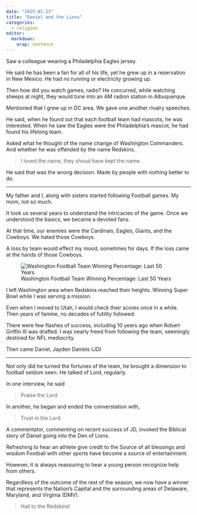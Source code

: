 ```yaml
---
date: "2025-01-23"
title: "Daniel and the Lions"
categories:
  - religion
editor: 
  markdown: 
    wrap: sentence
---
```


Saw a colleague wearing a Philadelphia Eagles jersey.

He said he has been a fan for all of his life, yet he grew up in a reservation in New Mexico.
He had no running or electricity growing up.

Then how did you watch games, radio?
He concurred, while watching sheeps at night, they would tune into an AM radion station in Albuquerque.

Mentioned that I grew up in DC area.
We gave one another rivalry speeches.

He said, when he found out that each football team had mascots, he was interested.
When he saw the Eagles were the Philadelphia's mascot, he had found his lifelong team.

Asked what he thought of the name change of Washington Commanders.
And whether he was offended by the name Redskins.

> I loved the name, they shoud have kept the name.

He said that was the wrong decision.
Made by people with nothing better to do.

------------------------------------------------------------------------

My father and I, along with sisters started following Football games.
My mom, not so much.

It took us several years to understand the intricacies of the game.
Once we understood the basics, we became a devoted fans.

At that time, our enemies were the Cardinals, Eagles, Giants, and the Cowboys.
We hated those Cowboys.

A loss by team would effect my mood, sometimes for days.
If the loss came at the hands of those Cowboys.


![Washington Football Team Winning Percentage: Last 50 Years](images/fig-chart-1.png)

I left Washington area when Redskins reached their heights.
Winning Super Bowl while I was serving a mission.

Even when I moved to Utah, I would check their scores once in a while.
Then years of famine, no decades of futility followed.

There were few flashes of success, including 10 years ago when Robert Griffin III was drafted.
I was nearly freed from following the team, seemingly destined for NFL mediocrity.

Then came Daniel, Jayden Daniels (JD)

------------------------------------------------------------------------

Not only did he turned the fortunes of the team, he brought a dimension to football seldom seen.
He talked of Lord, regularly.

In one interview, he said

> Praise the Lord

In another, he began and ended the converstation with,

> Trust in the Lord

A commentator, commenting on recent success of JD, invoked the Biblical story of Daniel going into the Den of Lions.

Refreshing to hear an athlete give credit to the Source of all blessings and wisdom Football with other sports have become a source of entertainment.

However, it is always reassuring to hear a young person recognize help from others.

Regardless of the outcome of the rest of the season, we now have a winner that represents the Nation's Capital and the surrounding areas of Delaware, Maryland, and Virginia (DMV).

> Hail to the Redskins!
